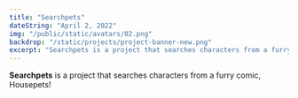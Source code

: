 ```yaml
---
title: "Searchpets"
dateString: "April 2, 2022"
img: "/public/static/avatars/02.png"
backdrop: "/static/projects/project-banner-new.png"
excerpt: "Searchpets is a project that searches characters from a furry comic, Housepets!"
---
```


<SEOHead title={title} description={excerpt} />

<ProjectHeader
	title={title}
	dateString={dateString}
	img={img}
/>

**Searchpets** is a project that searches characters from a furry comic, Housepets!
